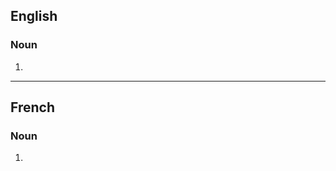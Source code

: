 ==English==

===Noun===
{{head|en|noun form}}

# {{plural of|en|embouchure}}

----

==French==

===Noun===
{{head|fr|noun plural form|g=f}}

# {{plural of|fr|embouchure}}